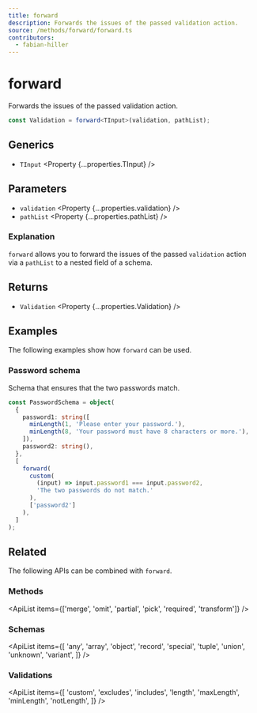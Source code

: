 ```yaml
---
title: forward
description: Forwards the issues of the passed validation action.
source: /methods/forward/forward.ts
contributors:
  - fabian-hiller
---
```



# forward

Forwards the issues of the passed validation action.

```ts
const Validation = forward<TInput>(validation, pathList);
```

## Generics

- `TInput` <Property {...properties.TInput} />

## Parameters

- `validation` <Property {...properties.validation} />
- `pathList` <Property {...properties.pathList} />

### Explanation

`forward` allows you to forward the issues of the passed `validation` action via a `pathList` to a nested field of a schema.

## Returns

- `Validation` <Property {...properties.Validation} />

## Examples

The following examples show how `forward` can be used.

### Password schema

Schema that ensures that the two passwords match.

```ts
const PasswordSchema = object(
  {
    password1: string([
      minLength(1, 'Please enter your password.'),
      minLength(8, 'Your password must have 8 characters or more.'),
    ]),
    password2: string(),
  },
  [
    forward(
      custom(
        (input) => input.password1 === input.password2,
        'The two passwords do not match.'
      ),
      ['password2']
    ),
  ]
);
```

## Related

The following APIs can be combined with `forward`.

### Methods

<ApiList
  items={['merge', 'omit', 'partial', 'pick', 'required', 'transform']}
/>

### Schemas

<ApiList
  items={[
    'any',
    'array',
    'object',
    'record',
    'special',
    'tuple',
    'union',
    'unknown',
    'variant',
  ]}
/>

### Validations

<ApiList
  items={[
    'custom',
    'excludes',
    'includes',
    'length',
    'maxLength',
    'minLength',
    'notLength',
  ]}
/>
